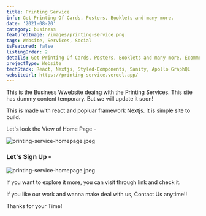 ```yaml
---
title: Printing Service
info: Get Printing Of Cards, Posters, Booklets and many more.
date: '2021-08-20'
category: business
featuredImage: /images/printing-service.png
tags: Website, Services, Social
isFeatured: false
listingOrder: 2
details: Get Printing Of Cards, Posters, Booklets and many more. Ecommerce system built in
projectType: Website
techStack: React, Nextjs, Styled-Components, Sanity, Apollo GraphQL
websiteUrl: https://printing-service.vercel.app/
---
```


This is the Business Wwebsite deaing with the Printing Services.
This site has dummy content temporary.
But we will update it soon!

This is made with react and popluar framework Nextjs.
It is simple site to build.

Let's look the View of Home Page -

![printing-service-homepage.jpeg](../images/printing-service-homepage.jpeg)

### Let's Sign Up -

![printing-service-homepage.jpeg](../images/printing-Log-In.png)

If you want to explore it more, you can visit through link and check it.

If you like our work and wanna make deal with us, Contact Us anytime!!

Thanks for your Time!
